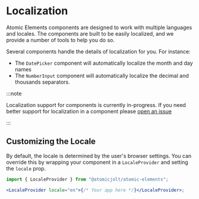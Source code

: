 
# Localization

Atomic Elements components are designed to work with multiple languages and locales. The components are built to be easily localized, and we provide a number of tools to help you do so.

Several components handle the details of localization for you. For instance:
- The `DatePicker` component will automatically localize the month and day names
- The `NumberInput` component will automatically localize the decimal and thousands separators.

:::note

Localization support for components is currently in-progress. If you need better support for localization in a component please [open an issue](https://github.com/atomicjolt/atomic-libs/issues/new)

:::

## Customizing the Locale

By default, the locale is determined by the user's browser settings. You can override this by wrapping your component in a `LocaleProvider` and setting the `locale` prop.

```jsx
import { LocaleProvider } from "@atomicjolt/atomic-elements";

<LocaleProvider locale="en">{/* Your app here */}</LocaleProvider>;
```
